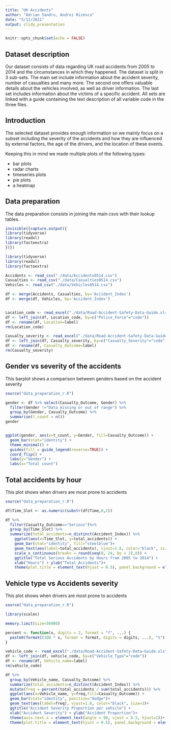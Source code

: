 ```yaml
---
title: "UK Accidents"
author: "Adrian Sandru, Andrei Rizescu"
date: "5/11/2021"
output: slidy_presentation
---
```


```r
knitr::opts_chunk$set(echo = FALSE)
```

## Dataset description

Our dataset consists of data regarding UK road accidents from 2005 to 2014 and the circumstances in which they happened. The dataset is split in 3 sub-sets. The main set include information 
about the accident severity, number of casualties and many more. The second one offers valuable details about the vehicles involved, as well as driver information. The last set includes information
about the victims of a specific accident. All sets are linked with a guide containing the text description of all variable code in the three files. 

## Introduction

The selected dataset provides enough information so we mainly focus on a subset including the severity of the accidents and how they are influenced by external factors, the age of the drivers, and the location of these events. 

Keeping this in mind we made multiple plots of the following types:

- bar plots
- radar charts
- timeseries plots
- pie plots
- a heatmap

## Data preparation

The data preparation consists in joining the main csvs with their lookup tables.

```r
invisible({capture.output({
library(tidyverse)
library(readxl)
library(factoextra)
})})
```

```r
library(tidyverse)
library(readxl)
library(factoextra)

Accidents <- read_csv("./data/Accidents0514.csv")
Casualties <- read_csv("./data/Casualties0514.csv")
Vehicles <- read_csv("./data/Vehicles0514.csv")

df <- merge(Accidents, Casualties, by='Accident_Index')
df <- merge(df, Vehicles, by='Accident_Index')


Location_code <- read_excel("./data/Road-Accident-Safety-Data-Guide.xls", sheet="Police Force")
df <- left_join(df, Location_code, by=c("Police_Force"="code"))
df <- rename(df, Location=label)
rm(Location_code)

Casualty_severity <- read_excel("./data/Road-Accident-Safety-Data-Guide.xls", sheet="Accident Severity")
df <- left_join(df, Casualty_severity, by=c("Casualty_Severity"="code"))
df <- rename(df, Casualty_Outcome=label)
rm(Casualty_severity)
```

## Gender vs severity of the accidents

This barplot shows a comparison between genders based on the accident severity
```r
source("data_preparation_r.R")

gender <- df %>% select(Casualty_Outcome, Gender) %>% 
  filter(Gender !="Data missing or out of range") %>% 
  group_by(Gender, Casualty_Outcome) %>% 
  summarise(t_count = n())
gender


ggplot(gender, aes(x=t_count, y=Gender, fill=Casualty_Outcome)) + 
  geom_bar(stat="identity") + 
  theme_minimal() +
  guides(fill = guide_legend(reverse=TRUE)) + 
  coord_flip() + 
  labs(y="Gender") +
  labs(x="Total count")
```

## Total accidents by hour

This plot shows when drivers are most prone to accidents
```r
source("data_preparation_r.R")

df$Time_Slot <- as.numeric(substr(df$Time,0,2))

df %>%
  filter(Casualty_Outcome=="Serious")%>%
  group_by(Time_Slot) %>% 
  summarize(total_accidents=n_distinct(Accident_Index)) %>%
    ggplot(aes(x=Time_Slot, y=total_accidents)) +
    geom_bar(stat="identity", fill="steelblue")+
    geom_text(aes(label=total_accidents), vjust=1.6, color="black", size=3)+
    scale_x_continuous(breaks = round(seq(0, 24, by = 2),0)) +
    ggtitle("Total Serious Accidents by Hours from 2005 to 2014") +
    xlab("Hours") + ylab("Total Accidents")+
    theme(plot.title = element_text(hjust = 0.5), panel.background = element_blank())
```

## Vehicle type vs Accidents severity

This plot shows when drivers are most prone to accidents
```r
source("data_preparation_r.R")

library(scales)

memory.limit(size=56000)

percent <- function(x, digits = 2, format = "f", ...) {
  paste0(formatC(100 * x, format = format, digits = digits, ...), "%")
}

vehicle_code <- read_excel("./data/Road-Accident-Safety-Data-Guide.xls", sheet="Vehicle Type")
df <- left_join(df, vehicle_code, by=c("Vehicle_Type"="code"))
df <- rename(df, Vehicle_name=label)
rm(vehicle_code)

df %>% 
  group_by(Vehicle_name, Casualty_Outcome) %>% 
  summarize(total_accidents=n_distinct(Accident_Index)) %>%
  mutate(freq = percent(total_accidents / sum(total_accidents))) %>%
  ggplot(aes(x=Vehicle_name, y=freq,fill=Casualty_Outcome)) +
  geom_bar(stat="identity", position="dodge")+
  geom_text(aes(label=freq), vjust=1.6, color="black", size=3)+
  ggtitle("Accident Severity Proportion per vehicle") +
  xlab("Accident Severity") + ylab("Accident Proportion")+
  theme(axis.text.x = element_text(angle = 90, vjust = 0.5, hjust=1))+
  theme(plot.title = element_text(hjust = 0.5), panel.background = element_blank())
```